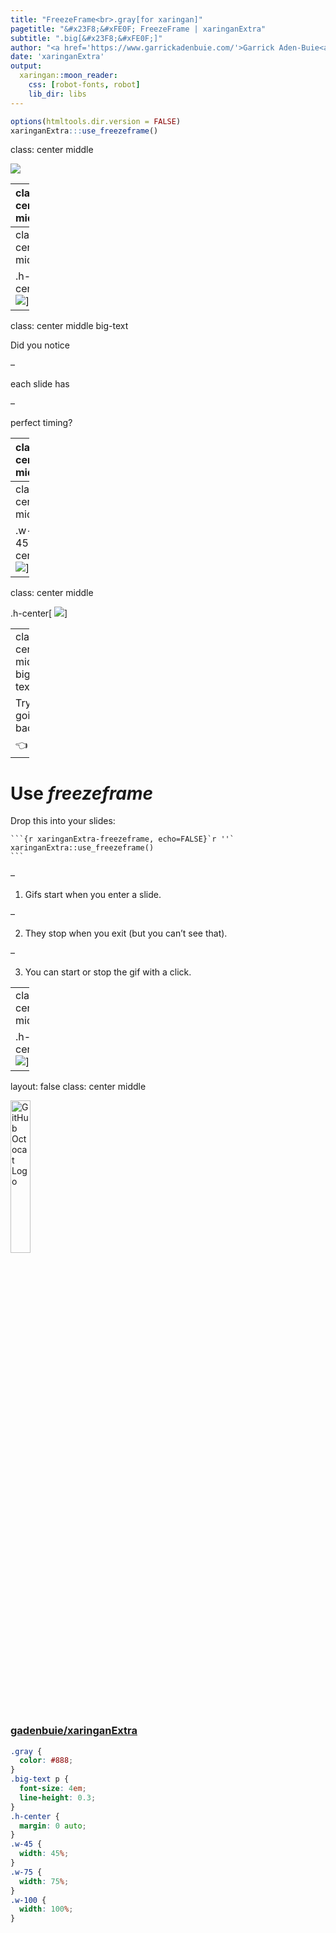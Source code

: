 ```yaml
---
title: "FreezeFrame<br>.gray[for xaringan]"
pagetitle: "&#x23F8;&#xFE0F; FreezeFrame | xaringanExtra"
subtitle: ".big[&#x23F8;&#xFE0F;]"
author: "<a href='https://www.garrickadenbuie.com/'>Garrick Aden-Buie<a>"
date: 'xaringanExtra'
output:
  xaringan::moon_reader:
    css: [robot-fonts, robot]
    lib_dir: libs
---
```


```r
options(htmltools.dir.version = FALSE)
xaringanExtra:::use_freezeframe()
```

class: center middle

![](https://media.giphy.com/media/l4FGDukN065CC06gE/giphy.gif)

---
class: center middle

.w-75.h-center[
![](https://media.giphy.com/media/l0FF56cexcW2JAXCJj/giphy.gif)
]

---
class: center middle

.h-center[
![](https://media.giphy.com/media/K5QYsbHL2pzBFRo1cj/giphy.gif)
]

---
class: center middle big-text

Did you notice

--

each slide has

--

perfect timing?


---
class: center middle

.h-center[
![](https://media.giphy.com/media/GS8rAgUNI35uw/giphy.gif)
]

---
class: center middle

.w-45.h-center[
![](https://media.giphy.com/media/JoDT2WaykzFnN9vJqL/giphy.gif)
]

---
class: center middle

.h-center[
![](https://media.giphy.com/media/11StaZ9Lj74oCY/giphy.gif)
]

---
class: center middle big-text

Try going back

&#x1F448;

---

# Use _freezeframe_

Drop this into your slides:

````
```{r xaringanExtra-freezeframe, echo=FALSE}`r ''`
xaringanExtra::use_freezeframe()
```
````

--

1. Gifs start when you enter a slide.

--

2. They stop when you exit (but you can't see that).

--

3. You can start or stop the gif with a click.

---
class: center middle

.h-center[
![](https://media.giphy.com/media/IcGkqdUmYLFGE/giphy.gif)
]

---
layout: false
class: center middle

<img src="https://github.githubassets.com/images/modules/logos_page/GitHub-Mark.png" width="25%" alt="GitHub Octocat Logo" />

### [gadenbuie/xaringanExtra](https://github.com/gadenbuie/xaringanExtra)


```css
.gray {
  color: #888;
}
.big-text p {
  font-size: 4em;
  line-height: 0.3;
}
.h-center {
  margin: 0 auto;
}
.w-45 {
  width: 45%;
}
.w-75 {
  width: 75%;
}
.w-100 {
  width: 100%;
}
```
